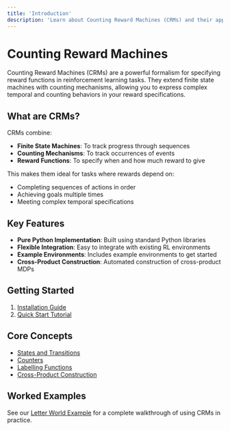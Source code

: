 ```yaml
---
title: 'Introduction'
description: 'Learn about Counting Reward Machines (CRMs) and their applications in Reinforcement Learning'
---
```


# Counting Reward Machines

Counting Reward Machines (CRMs) are a powerful formalism for specifying reward functions in reinforcement learning tasks. They extend finite state machines with counting mechanisms, allowing you to express complex temporal and counting behaviors in your reward specifications.

## What are CRMs?

CRMs combine:
- **Finite State Machines**: To track progress through sequences
- **Counting Mechanisms**: To track occurrences of events
- **Reward Functions**: To specify when and how much reward to give

This makes them ideal for tasks where rewards depend on:
- Completing sequences of actions in order
- Achieving goals multiple times
- Meeting complex temporal specifications

## Key Features

- **Pure Python Implementation**: Built using standard Python libraries
- **Flexible Integration**: Easy to integrate with existing RL environments
- **Example Environments**: Includes example environments to get started
- **Cross-Product Construction**: Automated construction of cross-product MDPs

## Getting Started

1. [Installation Guide](/installation)
2. [Quick Start Tutorial](/quickstart)

## Core Concepts

- [States and Transitions](/core-concepts/states-transitions)
- [Counters](/core-concepts/counters)
- [Labelling Functions](/core-concepts/labelling)
- [Cross-Product Construction](/core-concepts/cross-product)

## Worked Examples

See our [Letter World Example](/worked-examples/letter-world) for a complete walkthrough of using CRMs in practice. 